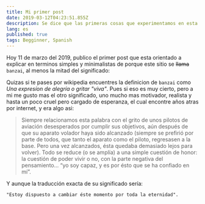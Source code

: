 ```yaml
---
title: Mi primer post
date: 2019-03-12T04:23:51.855Z
description: Se dice que las primeras cosas que experimentamos en esta vida nunca se olvidan, bueno aqui va el primer post de este increíble blog.
lang: es
published: true
tags: Begginner, Spanish
---
```


Hoy 11 de marzo del 2019, publico el primer post que esta orientado a explicar en terminos simples y minimalistas de porque este sitio se <s>llama</s> `banzai`, al menos la mitad del significado:

Quizas si te pases por wikipedia encuentres la definicion de `banzai` como _Una expresíon de alegría o gritar "viva"_.
Pues si eso es muy cierto, pero a mi me gusto mas el otro significado, uno mucho mas motivador, realista y hasta un poco cruel pero cargado de esperanza, el cual encontre años atras por internet, y era algo asi:

> Siempre relacionamos esta palabra con el grito de unos pilotos de aviación desesperados por cumplir sus objetivos, aún después de que su aparato volador haya sido alcanzado (siempre se prefirió por parte de todos, que tanto el aparato como el piloto, regresasen a la base. Pero una vez alcanzados, ésta quedaba demasiado lejos para volver). Todo se reduce (o se amplía) a una simple cuestión de honor: la cuestión de poder vivir o no, con la parte negativa del pensamiento... “yo soy capaz, y es por ésto que se ha confiado en mí”.

Y aunque la traducción exacta de su significado sería:

```
"Estoy dispuesto a cambiar éste momento por toda la eternidad".
```
